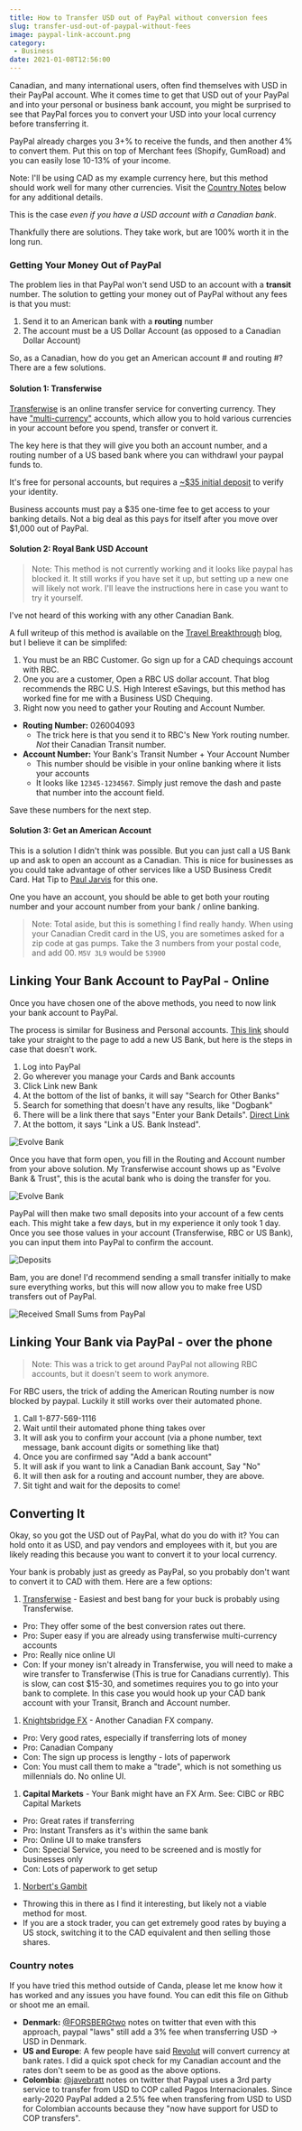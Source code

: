 ```yaml
---
title: How to Transfer USD out of PayPal without conversion fees
slug: transfer-usd-out-of-paypal-without-fees
image: paypal-link-account.png
category:
 - Business
date: 2021-01-08T12:56:00
---
```


Canadian, and many international users, often find themselves with USD in their PayPal account. Whe it comes time to get that USD out of your PayPal and into your personal or business bank account, you might be surprised to see that PayPal forces you to convert your USD into your local currency before transferring it.

PayPal already charges you 3+% to receive the funds, and then another 4% to convert them. Put this on top of Merchant fees (Shopify, GumRoad) and you can easily lose 10-13% of your income.

Note: I'll be using CAD as my example currency here, but this method should work well for many other currencies. Visit the [Country Notes](#Country-notes) below for any additional details.

This is the case _even if you have a USD account with a Canadian bank_.

Thankfully there are solutions. They take work, but are 100% worth it in the long run.

### Getting Your Money Out of PayPal

The problem lies in that PayPal won't send USD to an account with a **transit** number. The solution to getting your money out of PayPal without any fees is that you must:

1. Send it to an American bank with a **routing** number
2. The account must be a US Dollar Account (as opposed to a Canadian Dollar Account)

So, as a Canadian, how do you get an American account # and routing #? There are a few solutions.

#### Solution 1: Transferwise

[Transferwise](https://transferwise.prf.hn/l/7gpROn4) is an online transfer service for converting currency. They have ["multi-currency"](https://transferwise.prf.hn/l/7gpROn4) accounts, which allow you to hold various currencies in your account before you spend, transfer or convert it.

The key here is that they will give you both an account number, and a routing number of a US based bank where you can withdrawl your paypal funds to.

It's free for personal accounts, but requires a [~$35 initial deposit](https://transferwise.prf.hn/l/62GbEPk) to verify your identity.

Business accounts must pay a $35 one-time fee to get access to your banking details. Not a big deal as this pays for itself after you move over $1,000 out of PayPal.

#### Solution 2: Royal Bank USD Account

> Note: This method is not currently working and it looks like paypal has blocked it. It still works if you have set it up, but setting up a new one will likely not work. I'll leave the instructions here in case you want to try it yourself.

I've not heard of this working with any other Canadian Bank.

A full writeup of this method is available on the [Travel Breakthrough](https://travelblogbreakthrough.com/canadian-paypal-users-transfer-usd-bank/) blog, but I believe it can be simplifed:

1. You must be an RBC Customer. Go sign up for a CAD chequings account with RBC.
2. One you are a customer, Open a RBC US dollar account. That blog recommends the RBC U.S. High Interest eSavings, but this method has worked fine for me with a Business USD Chequing.
3. Right now you need to gather your Routing and Account Number.

* **Routing Number:** 026004093
  * The trick here is that you send it to RBC's New York routing number. _Not_ their Canadian Transit number.
* **Account Number:** Your Bank's Transit Number + Your Account Number
  * This number should be visible in your online banking where it lists your accounts
  * It looks like `12345-1234567`. Simply just remove the dash and paste that number into the account field.

Save these numbers for the next step.

#### Solution 3: Get an American Account

This is a solution I didn't think was possible. But you can just call a US Bank up and ask to open an account as a Canadian. This is nice for businesses as you could take advantage of other services like a USD Business Credit Card. Hat Tip to [Paul Jarvis](https://twitter.com/pjrvs/status/1347198086351712256) for this one.

One you have an account, you should be able to get both your routing number and your account number from your bank / online banking.

> Note: Total aside, but this is something I find really handy. When using your Canadian Credit card in the US, you are sometimes asked for a zip code at gas pumps. Take the 3 numbers from your postal code, and add 00. `M5V 3L9` would be `53900`

## Linking Your Bank Account to PayPal - Online

Once you have chosen one of the above methods, you need to now link your bank account to PayPal.

The process is similar for Business and Personal accounts. [This link](https://www.paypal.com/myaccount/money/banks/new?type=US_LOCAL&isManualAddBankFlow=true) should take your straight to the page to add a new US Bank, but here is the steps in case that doesn't work.

1. Log into PayPal
2. Go wherever you manage your Cards and Bank accounts
3. Click Link new Bank
4. At the bottom of the list of banks, it will say  "Search for Other Banks"
5. Search for something that doesn't have any results, like "Dogbank"
6. There will be a link there that says "Enter your Bank Details". [Direct Link](https://www.paypal.com/myaccount/money/banks/new?type=MANUAL)
7. At the bottom, it says "Link a US. Bank Instead".

![Evolve Bank](./paypal-link-account.png)

Once you have that form open, you fill in the Routing and Account number from your above solution. My Transferwise account shows up as "Evolve Bank & Trust", this is the acutal bank who is doing the transfer for you.

![Evolve Bank](./evolve-bank.png)

PayPal will then make two small deposits into your account of a few cents each. This might take a few days, but in my experience it only took 1 day. Once you see those values in your account (Transferwise, RBC or US Bank), you can input them into PayPal to confirm the account.

![Deposits](./paypal-deposits.png)

Bam, you are done! I'd recommend sending a small transfer initially to make sure everything works, but this will now allow you to make free USD transfers out of PayPal.

![Received Small Sums from PayPal](./paypal-received.png)

## Linking Your Bank via PayPal - over the phone

> Note: This was a trick to get around PayPal not allowing RBC accounts, but it doesn't seem to work anymore.

For RBC users, the trick of adding the American Routing number is now blocked by paypal. Luckily it still works over their automated phone.

1. Call 1-877-569-1116
2. Wait until their automated phone thing takes over
3. It will ask you to confirm your account (via a phone number, text message, bank account digits or something like that)
4. Once you are confirmed say "Add a bank account"
5. It will ask if you want to link a Canadian Bank account, Say "No"
6. It will then ask for a routing and account number, they are above.
7. Sit tight and wait for the deposits to come!

## Converting It

Okay, so you got the USD out of PayPal, what do you do with it? You can hold onto it as USD, and pay vendors and employees with it, but you are likely reading this because you want to convert it to your local currency.

Your bank is probably just as greedy as PayPal, so you probably don't want to convert it to CAD with them. Here are a few options:

  1. [Transferwise](https://transferwise.prf.hn/l/7gpROn4) - Easiest and best bang for your buck is probably using Transferwise.
  * Pro: They offer some of the best conversion rates out there.
  * Pro: Super easy if you are already using transferwise multi-currency accounts
  * Pro: Really nice online UI
  * Con: If your money isn't already in Transferwise, you will need to make a wire transfer to Transferwise (This is true for Canadians currently). This is slow, can cost $15-30, and sometimes requires you to go into your bank to complete. In this case you would hook up your CAD bank account with your Transit, Branch and Account number.

  1. [Knightsbridge FX](https://www.knightsbridgefx.com) - Another Canadian FX company.
  * Pro: Very good rates, especially if transferring lots of money
  * Pro: Canadian Company
  * Con: The sign up process is lengthy - lots of paperwork
  * Con: You must call them to make a "trade", which is not something us millennials do. No online UI.
  1. **Capital Markets** - Your Bank might have an FX Arm. See: CIBC or RBC Capital Markets
  * Pro: Great rates if transferring
  * Pro: Instant Transfers as it's within the same bank
  * Pro: Online UI to make transfers
  * Con: Special Service, you need to be screened and is mostly for businesses only
  * Con: Lots of paperwork to get setup
  1. [Norbert's Gambit](https://canadiancouchpotato.com/2013/12/03/norberts-gambit-the-complete-guide/)
  * Throwing this in there as I find it interesting, but likely not a viable method for most.
  * If you are a stock trader, you can get extremely good rates by buying a US stock, switching it to the CAD equivalent and then selling those shares.


### Country notes

If you have tried this method outside of Canda, please let me know how it has worked and any issues you have found. You can edit this file on Github or shoot me an email.

* **Denmark:** [@FORSBERGtwo](https://twitter.com/FORSBERGtwo/status/1347229522010243072) notes on twitter that even with this approach, paypal "laws" still add a 3% fee when transferring USD → USD in Denmark.
* **US and Europe**: A few people have said [Revolut](https://www.revolut.com/en-US/help/my-accounts/exchanging-money/what-foreign-exchange-rate-will-i-get) will convert currency at bank rates. I did a quick spot check for my Canadian account and the rates don't seem to be as good as the above options.
* **Colombia**: [@javebratt](https://twitter.com/javebratt/status/1358435313832574977?s=20) notes on twitter that Paypal uses a 3rd party service to transfer from USD to COP called Pagos Internacionales. Since early-2020 PayPal added a 2.5% fee when transfering from USD to USD for Colombian accounts because they "now have support for USD to COP transfers".

